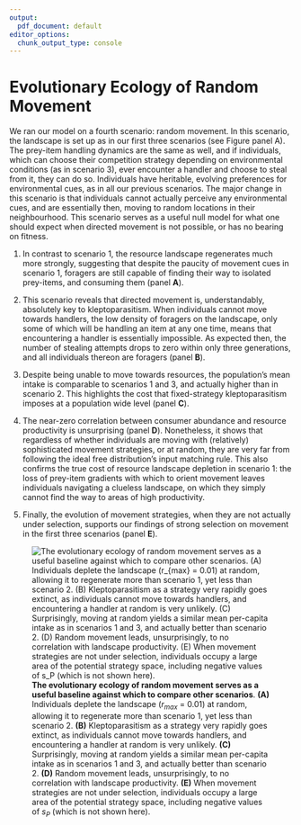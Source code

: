```yaml
---
output:
  pdf_document: default
editor_options:
  chunk_output_type: console
---
```


# Evolutionary Ecology of Random Movement

We ran our model on a fourth scenario: random movement.
In this scenario, the landscape is set up as in our first three scenarios (see Figure panel A).
The prey-item handling dynamics are the same as well, and if individuals, which can choose their competition strategy depending on environmental conditions (as in scenario 3), ever encounter a handler and choose to steal from it, they can do so.
Individuals have heritable, evolving preferences for environmental cues, as in all our previous scenarios.
The major change in this scenario is that individuals cannot actually perceive any environmental cues, and are essentially then, moving to random locations in their neighbourhood.
This scenario serves as a useful null model for what one should expect when directed movement is not possible, or has no bearing on fitness.

1. In contrast to scenario 1, the resource landscape regenerates much more strongly, suggesting that despite the paucity of movement cues in scenario 1, foragers are still capable of finding their way to isolated prey-items, and consuming them (panel **A**).

2. This scenario reveals that directed movement is, understandably, absolutely key to kleptoparasitism.
When individuals cannot move towards handlers, the low density of foragers on the landscape, only some of which will be handling an item at any one time, means that encountering a handler is essentially impossible.
As expected then, the number of stealing attempts drops to zero within only three generations, and all individuals thereon are foragers (panel **B**).

2. Despite being unable to move towards resources, the population's mean intake is comparable to scenarios 1 and 3, and actually higher than in scenario 2.
This highlights the cost that fixed-strategy kleptoparasitism imposes at a population wide level (panel **C**).

3. The near-zero correlation between consumer abundance and resource productivity is unsurprising (panel **D**).
Nonetheless, it shows that regardless of whether individuals are moving with (relatively) sophisticated movement strategies, or at random, they are very far from following the ideal free distribution's input matching rule.
This also confirms the true cost of resource landscape depletion in scenario 1: the loss of prey-item gradients with which to orient movement leaves individuals navigating a clueless landscape, on which they simply cannot find the way to areas of high productivity.

5. Finally, the evolution of movement strategies, when they are not actually under selection, supports our findings of strong selection on movement in the first three scenarios (panel **E**).

![**The evolutionary ecology of random movement serves as a useful baseline against which to compare other scenarios**. **(A)** Individuals deplete the landscape ($r_{max}$ = 0.01) at random, allowing it to regenerate more than scenario 1, yet less than scenario 2. **(B)** Kleptoparasitism as a strategy very rapidly goes extinct, as individuals cannot move towards handlers, and encountering a handler at random is very unlikely. **(C)** Surprisingly, moving at random yields a similar mean per-capita intake as in scenarios 1 and 3, and actually better than scenario 2. **(D)** Random movement leads, unsurprisingly, to no correlation with landscape productivity. **(E)** When movement strategies are not under selection, individuals occupy a large area of the potential strategy space, including negative values of $s_P$ (which is not shown here).]("figures/fig_0random.png")

\newpage
